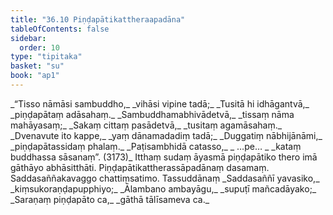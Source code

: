 ```yaml
---
title: "36.10 Piṇḍapātikattheraapadāna"
tableOfContents: false
sidebar:
  order: 10
type: "tipitaka"
basket: "su"
book: "ap1"
---
```



<DynamicBreadcrumb />

<Division number="37" book="ap1" bookNo="20" page="329">

<Paragraph number="4024" type="verses" book="ap1">
_“Tisso nāmāsi sambuddho,_  
_vihāsi vipine tadā;_  
_Tusitā hi idhāgantvā,_  
_piṇḍapātaṃ adāsahaṃ._  

</Paragraph>

</Division>
<Division number="38" book="ap1" bookNo="20" page="329">

<Paragraph number="4025" type="verses" book="ap1">
_Sambuddhamabhivādetvā,_  
_tissaṃ nāma mahāyasaṃ;_  
_Sakaṃ cittaṃ pasādetvā,_  
_tusitaṃ agamāsahaṃ._  

</Paragraph>

</Division>
<Division number="39" book="ap1" bookNo="20" page="329">

<Paragraph number="4026" type="verses" book="ap1">
_Dvenavute ito kappe,_  
_yaṃ dānamadadiṃ tadā;_  
_Duggatiṃ nābhijānāmi,_  
_piṇḍapātassidaṃ phalaṃ._  

</Paragraph>

</Division>
<Division number="40" book="ap1" bookNo="20" page="329">

<Paragraph number="4027" type="verses" book="ap1">
_Paṭisambhidā catasso,_  
_ …pe… _  
_kataṃ buddhassa sāsanaṃ”. (3173)_  

</Paragraph>

<Paragraph number="4028" book="ap1">
Itthaṃ sudaṃ āyasmā piṇḍapātiko thero imā gāthāyo abhāsitthāti.

</Paragraph>
</Division>

<Paragraph number="4029" type="center" book="ap1">
Piṇḍapātikattherassāpadānaṃ dasamaṃ.



</Paragraph>

<Paragraph number="4030" type="center" book="ap1">
Saddasaññakavaggo chattiṃsatimo.



</Paragraph>

<Paragraph number="4031" type="center" book="ap1">
Tassuddānaṃ


</Paragraph>

<Paragraph number="4032" type="verses" book="ap1">
_Saddasaññī yavasiko,_  
_kiṃsukoraṇḍapupphiyo;_  
_Ālambano ambayāgu,_  
_supuṭī mañcadāyako;_  
_Saraṇaṃ piṇḍapāto ca,_  
_gāthā tālīsameva ca._
</Paragraph>